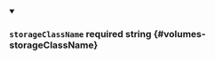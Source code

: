 
<details className="config-field" data-expandable="false" open>
<summary>

### `storageClassName` <span class="config-field-required" data-required="false">required</span> <span class="config-field-type">string</span> <span class="config-field-default"></span> <span class="config-field-enum"></span> {#volumes-storageClassName}



</summary>



</details>
